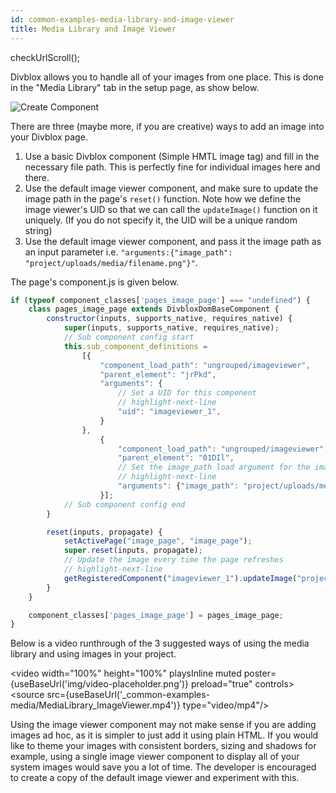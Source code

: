 ```yaml
---
id: common-examples-media-library-and-image-viewer
title: Media Library and Image Viewer
---
```


checkUrlScroll();

Divblox allows you to handle all of your images from one place. This is done in the "Media Library" tab in the setup page, as show below.

<div className="text--center">
    <img alt="Create Component" src={useBaseUrl('_common-examples-media/media-library.png')} />
</div>

There are three (maybe more, if you are creative) ways to add an image into your Divblox page.

1. Use a basic Divblox component (Simple HMTL image tag) and fill in the necessary file path. This is perfectly fine for individual images here and there.
2. Use the default image viewer component, and make sure to update the image path in the page's `reset()` function. Note how we define the image viewer's UID
so that we can call the `updateImage()` function on it uniquely. (If you do not specify it, the UID will be a unique random string)
3. Use the default image viewer component, and pass it the image path as an input parameter i.e. `"arguments:{"image_path": "project/uploads/media/filename.png"}"`.

The page's component.js is given below.

```js
if (typeof component_classes['pages_image_page'] === "undefined") {
    class pages_image_page extends DivbloxDomBaseComponent {
        constructor(inputs, supports_native, requires_native) {
            super(inputs, supports_native, requires_native);
            // Sub component config start
            this.sub_component_definitions =
                [{
                    "component_load_path": "ungrouped/imageviewer",
                    "parent_element": "jrPkd",
                    "arguments": {
                        // Set a UID for this component
                        // highlight-next-line
                        "uid": "imageviewer_1",
                    }
                },
                    {
                        "component_load_path": "ungrouped/imageviewer",
                        "parent_element": "01DIl",
                        // Set the image_path load argument for the image viewer
                        // highlight-next-line
                        "arguments": {"image_path": "project/uploads/media/fbd1be7af8321d83f139005dae538b23.jpg"}
                    }];
            // Sub component config end
        }

        reset(inputs, propagate) {
            setActivePage("image_page", "image_page");
            super.reset(inputs, propagate);
            // Update the image every time the page refreshes
            // highlight-next-line
            getRegisteredComponent("imageviewer_1").updateImage("project/uploads/media/3a3f3a509b33b16bdb5c9bf362c63f8a.jpg");
        }
    }

    component_classes['pages_image_page'] = pages_image_page;
}
```

Below is a video runthrough of the 3 suggested ways of using the media library and using images in your project.

<video width="100%" height="100%" playsInline  muted poster={useBaseUrl('img/video-placeholder.png')}   preload="true" controls>
    <source src={useBaseUrl('_common-examples-media/MediaLibrary_ImageViewer.mp4')} type="video/mp4"/>
</video>

Using the image viewer component may not make sense if you are adding images ad hoc, as it is simpler to just add it using plain HTML.
If you would like to theme your images with consistent borders, sizing and shadows for example, using a single image viewer component to
display all of your system images would save you a lot of time. The developer is encouraged to create a copy of the default image viewer and experiment with this.